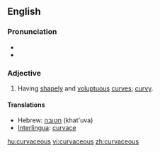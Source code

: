 ==English==

===Pronunciation===
* {{audio|en-uk-curvaceous.ogg|Audio (UK)}}
* {{rhymes|eɪʃəs}}

===Adjective===
{{en-adj}}

# {{qualifier|of a woman}} Having [[shapely]] and [[voluptuous]] [[curve]]s; [[curvy]].

====Translations====
* Hebrew: [[חטובה]] (khat'uva) {{f}}
* [[Interlingua]]: [[curvace]]

[[hu:curvaceous]]
[[vi:curvaceous]]
[[zh:curvaceous]]